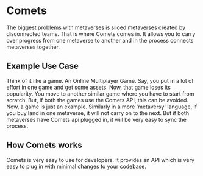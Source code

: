 # Comets

The biggest problems with metaverses is siloed metaverses created by
disconnected teams. That is where Comets comes in. It allows you to carry over
progress from one metaverse to another and in the process connects metaverses
together.

## Example Use Case

Think of it like a game. An Online Multiplayer Game. Say, you put in a lot of
effort in one game and get some assets. Now, that game loses its popularity. You
move to another similar game where you have to start from scratch. But, if both
the games use the Comets API, this can be avoided. Now, a game is just an
example. Similarly in a more 'metaversy' language, if you buy land in one
metaverse, it will not carry on to the next. But if both metaverses have Comets
api plugged in, it will be very easy to sync the process.

## How Comets works

Comets is very easy to use for developers. It provides an API which is very easy
to plug in with minimal changes to your codebase.
